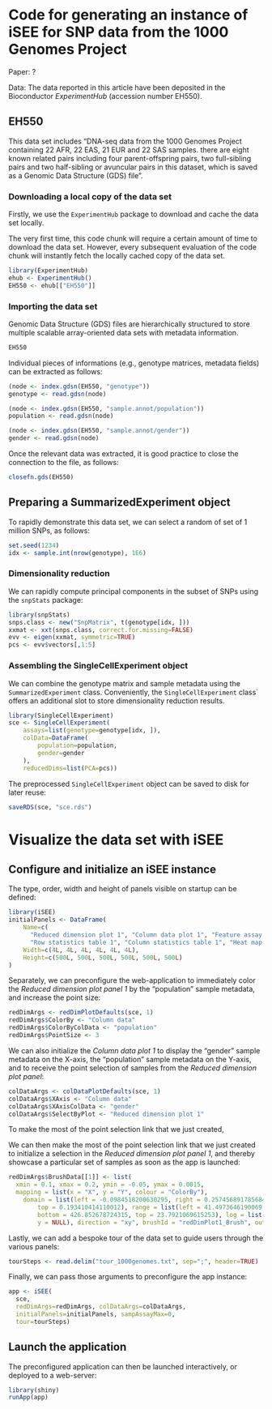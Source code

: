 
# Code for generating an instance of iSEE for SNP data from the 1000 Genomes Project

Paper: ?

Data: The data reported in this article have been deposited in the Bioconductor _ExperimentHub_ (accession number EH550).

## EH550

This data set includes "DNA-seq data from the 1000 Genomes Project containing 22 AFR, 22 EAS, 21 EUR and 22 SAS samples. there are eight known related pairs including four parent-offspring pairs, two full-sibling pairs and two half-sibling or avuncular pairs in this dataset, which is saved as a Genomic Data Structure (GDS) file".

### Downloading a local copy of the data set

Firstly, we use the `ExperimentHub` package to download and cache the data set locally.

The very first time, this code chunk will require a certain amount of time to download the data set.
However, every subsequent evaluation of the code chunk will instantly fetch the locally cached copy of the data set.

```r
library(ExperimentHub)
ehub <- ExperimentHub()
EH550 <- ehub[["EH550"]]
```

### Importing the data set

Genomic Data Structure (GDS) files are hierarchically structured to store multiple scalable array-oriented data sets with metadata information.

```r
EH550
```

Individual pieces of informations (e.g., genotype matrices, metadata fields) can be extracted as follows:

```r
(node <- index.gdsn(EH550, "genotype"))
genotype <- read.gdsn(node)

(node <- index.gdsn(EH550, "sample.annot/population"))
population <- read.gdsn(node)

(node <- index.gdsn(EH550, "sample.annot/gender"))
gender <- read.gdsn(node)
```

Once the relevant data was extracted, it is good practice to close the connection to the file, as follows:

```r
closefn.gds(EH550)
```

## Preparing a SummarizedExperiment object

To rapidly demonstrate this data set, we can select a random of set of 1 million SNPs, as follows:

```r
set.seed(1234)
idx <- sample.int(nrow(genotype), 1E6)
```

### Dimensionality reduction

We can rapidly compute principal components in the subset of SNPs using the `snpStats` package:

```r
library(snpStats)
snps.class <- new("SnpMatrix", t(genotype[idx, ]))
xxmat <- xxt(snps.class, correct.for.missing=FALSE)
evv <- eigen(xxmat, symmetric=TRUE)
pcs <- evv$vectors[,1:5]
```

### Assembling the SingleCellExperiment object

We can combine the genotype matrix and sample metadata using the `SummarizedExperiment` class.
Conveniently, the `SingleCellExperiment` class` offers an additional slot to store dimensionality reduction results.

```r
library(SingleCellExperiment)
sce <- SingleCellExperiment(
    assays=list(genotype=genotype[idx, ]),
    colData=DataFrame(
        population=population,
        gender=gender
    ),
    reducedDims=list(PCA=pcs))
```

The preprocessed `SingleCellExperiment` object can be saved to disk for later reuse:

```r
saveRDS(sce, "sce.rds")
```

# Visualize the data set with iSEE

## Configure and initialize an iSEE instance

The type, order, width and height of panels visible on startup can be defined:

```r
library(iSEE)
initialPanels <- DataFrame(
    Name=c(
      "Reduced dimension plot 1", "Column data plot 1", "Feature assay plot 1",
      "Row statistics table 1", "Column statistics table 1", "Heat map 1"),
    Width=c(4L, 4L, 4L, 4L, 4L, 4L),
    Height=c(500L, 500L, 500L, 500L, 500L, 500L)
)
```

Separately, we can preconfigure the web-application to immediately color the _Reduced dimension plot panel 1_ by the "population" sample metadata, and increase the point size: 

```r
redDimArgs <- redDimPlotDefaults(sce, 1)
redDimArgs$ColorBy <- "Column data"
redDimArgs$ColorByColData <- "population"
redDimArgs$PointSize <- 3
```

We can also initialize the _Column data plot 1_ to display the "gender" sample metadata on the X-axis, the "population" sample metadata on the Y-axis, and to receive the point selection of samples from the _Reduced dimension plot panel_:

```r
colDataArgs <- colDataPlotDefaults(sce, 1)
colDataArgs$XAxis <- "Column data"
colDataArgs$XAxisColData <- "gender"
colDataArgs$SelectByPlot <- "Reduced dimension plot 1"
```

To make the most of the point selection link that we just created, 

We can then make the most of the point selection link that we just created to initialize a selection in the _Reduced dimension plot panel 1_, and thereby showcase a particular set of samples as soon as the app is launched:

```r
redDimArgs$BrushData[[1]] <- list(
  xmin = 0.1, xmax = 0.2, ymin = -0.05, ymax = 0.0015,
  mapping = list(x = "X", y = "Y", colour = "ColorBy"), 
    domain = list(left = -0.0984518200630295, right = 0.257456891785684, bottom = -0.164615085558333, 
        top = 0.193410414110012), range = list(left = 41.4973646190069, right = 345.520547945205, 
        bottom = 426.852678724315, top = 23.7921069615253), log = list(x = NULL, 
        y = NULL), direction = "xy", brushId = "redDimPlot1_Brush", outputId = "redDimPlot1")
```

Lastly, we can add a bespoke tour of the data set to guide users through the various panels:

```r
tourSteps <- read.delim("tour_1000genomes.txt", sep=";", header=TRUE)
```


Finally, we can pass those arguments to preconfigure the app instance:

```r
app <- iSEE(
  sce,
  redDimArgs=redDimArgs, colDataArgs=colDataArgs,
  initialPanels=initialPanels, sampAssayMax=0,
  tour=tourSteps)
```

## Launch the application

The preconfigured application can then be launched interactively, or deployed to a web-server:

```r
library(shiny)
runApp(app)
```

